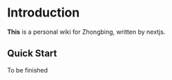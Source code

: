 # Introduction

**This** is a personal wiki for Zhongbing, written by nextjs.

## Quick Start

To be finished
